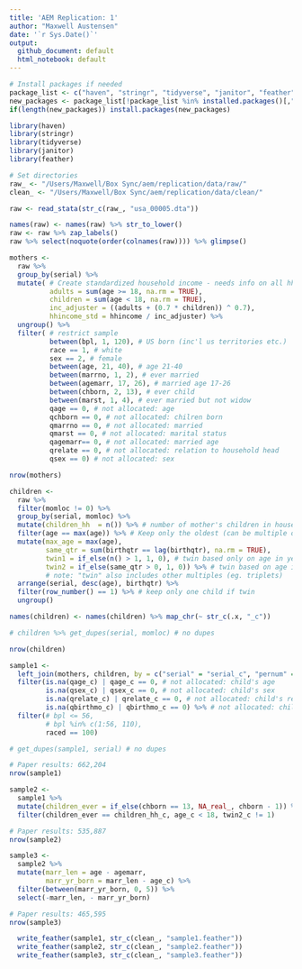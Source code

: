 ```yaml
---
title: 'AEM Replication: 1'
author: "Maxwell Austensen"
date: '`r Sys.Date()`'
output:
  github_document: default
  html_notebook: default
---
```



```r
# Install packages if needed
package_list <- c("haven", "stringr", "tidyverse", "janitor", "feather", "knitr", "rmarkdown")
new_packages <- package_list[!package_list %in% installed.packages()[,"Package"]]
if(length(new_packages)) install.packages(new_packages)

library(haven)
library(stringr)
library(tidyverse)
library(janitor)
library(feather)

# Set directories
raw_ <- "/Users/Maxwell/Box Sync/aem/replication/data/raw/"
clean_ <- "/Users/Maxwell/Box Sync/aem/replication/data/clean/"
```

```r
raw <- read_stata(str_c(raw_, "usa_00005.dta"))
```

```r
names(raw) <- names(raw) %>% str_to_lower()
raw <- raw %>% zap_labels()
raw %>% select(noquote(order(colnames(raw)))) %>% glimpse()
```

```r
mothers <- 
  raw %>%
  group_by(serial) %>% 
  mutate( # Create standardized household income - needs info on all hh members
          adults = sum(age >= 18, na.rm = TRUE),
          children = sum(age < 18, na.rm = TRUE),
          inc_adjuster = ((adults + (0.7 * children)) ^ 0.7),
          hhincome_std = hhincome / inc_adjuster) %>% 
  ungroup() %>% 
  filter( # restrict sample
          between(bpl, 1, 120), # US born (inc'l us territories etc.)
          race == 1, # white
          sex == 2, # female
          between(age, 21, 40), # age 21-40
          between(marrno, 1, 2), # ever married
          between(agemarr, 17, 26), # married age 17-26
          between(chborn, 2, 13), # ever child
          between(marst, 1, 4), # ever married but not widow
          qage == 0, # not allocated: age
          qchborn == 0, # not allocated: chilren born
          qmarrno == 0, # not allocated: married
          qmarst == 0, # not allocated: marital status
          qagemarr== 0, # not allocated: married age
          qrelate == 0, # not allocated: relation to household head
          qsex == 0) # not allocated: sex

nrow(mothers)
```

```r
children <-
  raw %>% 
  filter(momloc != 0) %>% 
  group_by(serial, momloc) %>% 
  mutate(children_hh  = n()) %>% # number of mother's children in household
  filter(age == max(age)) %>% # Keep only the oldest (can be multiple oldest if same age in years)
  mutate(max_age = max(age),
         same_qtr = sum(birthqtr == lag(birthqtr), na.rm = TRUE),
         twin1 = if_else(n() > 1, 1, 0), # twin based only on age in years
         twin2 = if_else(same_qtr > 0, 1, 0)) %>% # twin based on age in years and quarter
         # note: "twin" also includes other multiples (eg. triplets) 
  arrange(serial, desc(age), birthqtr) %>% 
  filter(row_number() == 1) %>% # keep only one child if twin
  ungroup()

names(children) <- names(children) %>% map_chr(~ str_c(.x, "_c"))

# children %>% get_dupes(serial, momloc) # no dupes

nrow(children)
```

```r
sample1 <-
  left_join(mothers, children, by = c("serial" = "serial_c", "pernum" = "momloc_c")) %>%
  filter(is.na(qage_c) | qage_c == 0, # not allocated: child's age
         is.na(qsex_c) | qsex_c == 0, # not allocated: child's sex
         is.na(qrelate_c) | qrelate_c == 0, # not allocated: child's relation to head of household
         is.na(qbirthmo_c) | qbirthmo_c == 0) %>% # not allocated: child's birth month
  filter(# bpl <= 56,
         # bpl %in% c(1:56, 110),
         raced == 100)

# get_dupes(sample1, serial) # no dupes

# Paper results: 662,204
nrow(sample1)
```

```r
sample2 <- 
  sample1 %>% 
  mutate(children_ever = if_else(chborn == 13, NA_real_, chborn - 1)) %>% 
  filter(children_ever == children_hh_c, age_c < 18, twin2_c != 1)

# Paper results: 535,887
nrow(sample2)
```

```r
sample3 <-
  sample2 %>% 
  mutate(marr_len = age - agemarr,
         marr_yr_born = marr_len - age_c) %>% 
  filter(between(marr_yr_born, 0, 5)) %>%
  select(-marr_len, - marr_yr_born)

# Paper results: 465,595
nrow(sample3)
```

```r
  write_feather(sample1, str_c(clean_, "sample1.feather"))
  write_feather(sample2, str_c(clean_, "sample2.feather"))
  write_feather(sample3, str_c(clean_, "sample3.feather"))
```



